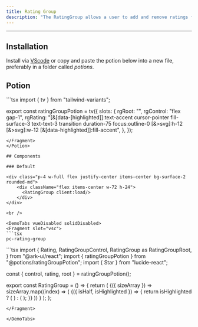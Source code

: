 ```yaml
---
title: Rating Group
description: "The RatingGroup allows a user to add and remove ratings for an item."
---
```


---


<div class="p-4 w-full flex justify-center items-center bg-surface-2 rounded-md">
    <div className="flex items-center w-72 h-24">
      <RatingGroup client:load/>
    </div>
</div>

## Installation

Install via [VScode](/docs/getting-started/vsc) or copy and paste the potion below into a new file, preferably in a folder called *potions*.

## Potion 

<Potion>
<Fragment slot="contentSlot">
```tsx
import { tv } from "tailwind-variants";

export const ratingGroupPotion = tv({
  slots: {
    rgRoot: "",
    rgControl: "flex gap-1",
    rgRating:
      "[&[data-[highlighted]]:text-accent cursor-pointer fill-surface-3 text-text-3 transition duration-75  focus:outline-0 [&>svg]:h-12 [&>svg]:w-12 [&[data-highlighted]]:fill-accent",
  },
});

```
</Fragment>
</Potion>

## Components 

### Default

<div class="p-4 w-full flex justify-center items-center bg-surface-2 rounded-md">
    <div className="flex items-center w-72 h-24">
      <RatingGroup client:load/>
    </div>
</div>

<br />

<DemoTabs vueDisabled solidDisabled>
<Fragment slot="vsc">
```tsx
pc-rating-group 
```
</Fragment>
<Fragment slot="react">
```tsx
import {
  Rating,
  RatingGroupControl,
  RatingGroup as RatingGroupRoot,
} from "@ark-ui/react";
import { ratingGroupPotion } from "@potions/ratingGroupPotion";
import { Star } from "lucide-react";

const { control, rating, root } = ratingGroupPotion();

export const RatingGroup = () => {
  return (
    <RatingGroupRoot max={5} defaultValue={4} className={root()}>
      <RatingGroupControl className={control()}>
        {({ sizeArray }) =>
          sizeArray.map((index) => (
            <Rating className={rating()} key={index} index={index}>
              {({ isHalf, isHighlighted }) => {
                return isHighlighted ? (
                  <Star className="fill-accent text-accent" />
                ) : (
                  <Star className="stroke-surface-4" />
                );
              }}
            </Rating>
          ))
        }
      </RatingGroupControl>
    </RatingGroupRoot>
  );
};

```
</Fragment>

</DemoTabs>


